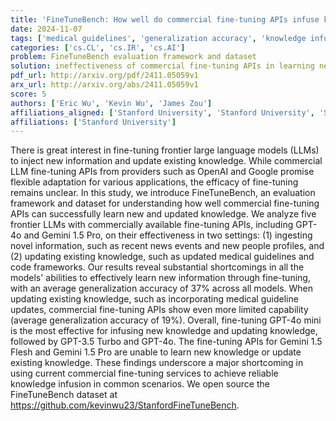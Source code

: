 ```yaml
---
title: 'FineTuneBench: How well do commercial fine-tuning APIs infuse knowledge into LLMs?'
date: 2024-11-07
tags: ['medical guidelines', 'generalization accuracy', 'knowledge infusion', 'fine-tuning', 'evaluation framework', 'commercial APIs', 'large language models', 'GPT-4o', 'Gemini 1.5 Pro', 'LLMs']
categories: ['cs.CL', 'cs.IR', 'cs.AI']
problem: FineTuneBench evaluation framework and dataset
solution: ineffectiveness of commercial fine-tuning APIs in learning new and updated knowledge
pdf_url: http://arxiv.org/pdf/2411.05059v1
arx_url: http://arxiv.org/abs/2411.05059v1
score: 5
authors: ['Eric Wu', 'Kevin Wu', 'James Zou']
affiliations_aligned: ['Stanford University', 'Stanford University', 'Stanford University']
affiliations: ['Stanford University']
---
```



There is great interest in fine-tuning frontier large language models (LLMs) to inject new information and update existing knowledge. While commercial LLM fine-tuning APIs from providers such as OpenAI and Google promise flexible adaptation for various applications, the efficacy of fine-tuning remains unclear. In this study, we introduce FineTuneBench, an evaluation framework and dataset for understanding how well commercial fine-tuning APIs can successfully learn new and updated knowledge. We analyze five frontier LLMs with commercially available fine-tuning APIs, including GPT-4o and Gemini 1.5 Pro, on their effectiveness in two settings: (1) ingesting novel information, such as recent news events and new people profiles, and (2) updating existing knowledge, such as updated medical guidelines and code frameworks. Our results reveal substantial shortcomings in all the models' abilities to effectively learn new information through fine-tuning, with an average generalization accuracy of 37% across all models. When updating existing knowledge, such as incorporating medical guideline updates, commercial fine-tuning APIs show even more limited capability (average generalization accuracy of 19%). Overall, fine-tuning GPT-4o mini is the most effective for infusing new knowledge and updating knowledge, followed by GPT-3.5 Turbo and GPT-4o. The fine-tuning APIs for Gemini 1.5 Flesh and Gemini 1.5 Pro are unable to learn new knowledge or update existing knowledge. These findings underscore a major shortcoming in using current commercial fine-tuning services to achieve reliable knowledge infusion in common scenarios. We open source the FineTuneBench dataset at https://github.com/kevinwu23/StanfordFineTuneBench.